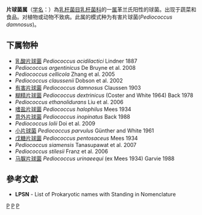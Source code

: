 {{Automatic taxobox
| taxon = Pediococcus
| authority = Claussen, 1903
| type species = 有害片球菌<br>''Pediococcus damnosus''
| type species authority = Claussen, 1903
}}
'''片球菌属'''（[[学名|学名]]：{{lang|la|''Pediococcus''}}）為[[乳杆菌目|乳杆菌目]][[乳杆菌科|乳杆菌科]]的一[[属|属]]革兰氏阳性的球菌。出现于蔬菜和食品。对植物或动物不致病。此属的模式种为有害片球菌(''Pediococcus damnosus'')。

==下属物种==
* [[乳酸片球菌|乳酸片球菌]] ''Pediococcus acidilactici'' Lindner 1887
* ''Pediococcus argentinicus'' De Bruyne et al. 2008
* ''Pediococcus cellicola'' Zhang et al. 2005
* ''Pediococcus claussenii'' Dobson et al. 2002
* [[有害片球菌|有害片球菌]] ''Pediococcus damnosus'' Claussen 1903
* [[糊精片球菌|糊精片球菌]] ''Pediococcus dextrinicus'' (Coster and White 1964) Back 1978
* ''Pediococcus ethanolidurans'' Liu et al. 2006
* [[嗜盐片球菌|嗜盐片球菌]] ''Pediococcus halophilus'' Mees 1934
* [[意外片球菌|意外片球菌]] ''Pediococcus inopinatus'' Back 1988
* ''Pediococcus lolii'' Doi et al. 2009
* [[小片球菌|小片球菌]] ''Pediococcus parvulus'' Günther and White 1961
* [[戊糖片球菌|戊糖片球菌]] ''Pediococcus pentosaceus'' Mees 1934
* ''Pediococcus siamensis'' Tanasupawat et al. 2007
* ''Pediococcus stilesii'' Franz et al. 2006
* [[马脲片球菌|马脲片球菌]] ''Pediococcus urinaeequi'' (ex Mees 1934) Garvie 1988

==參考文獻==
{{reflist}}
* '''LPSN''' - List of Prokaryotic names with Standing in Nomenclature

{{taxonbar}}

[[Category:革兰氏阳性菌|P]]
[[Category:_乳杆菌科|P]]
[[Category:1903年描述的分类群|P]]